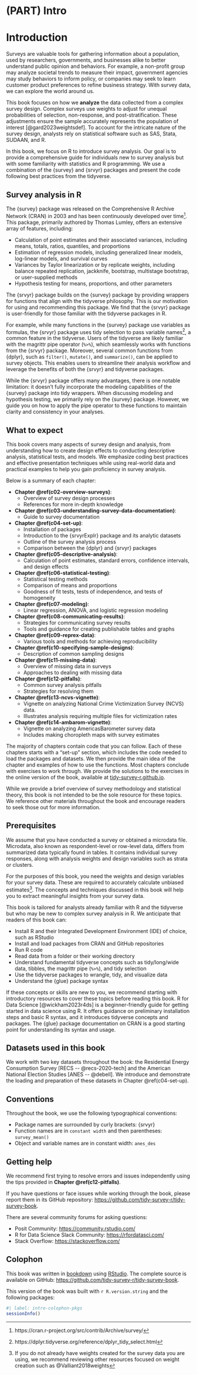 \mainmatter

# (PART) Intro {-}

# Introduction {#c01-intro}

Surveys are valuable tools for gathering information about a population, used by researchers, governments, and businesses alike to better understand public opinion and behaviors. For example, a non-profit group may analyze societal trends to measure their impact, government agencies may study behaviors to inform policy, or companies may seek to learn customer product preferences to refine business strategy. With survey data, we can explore the world around us. <!-- thinking how we can tie 'exploring' in here -->

This book focuses on how we **analyze** the data collected from a complex survey design. Complex surveys use weights to adjust for unequal probabilities of selection, non-response, and post-stratification. These adjustments ensure the sample accurately represents the population of interest [@gard2023weightsdef]. To account for the intricate nature of the survey design, analysts rely on statistical software such as SAS, Stata, SUDAAN, and R. 

In this book, we focus on R to introduce survey analysis. Our goal is to provide a comprehensive guide for individuals new to survey analysis but with some familiarity with statistics and R programming. We use a combination of the {survey} and {srvyr} packages and present the code following best practices from the tidyverse. <!-- feel that this paragraph skips around a bit but tried to tie it together-->

## Survey analysis in R

The {survey} package was released on the Comprehensive R Archive Network (CRAN) in 2003 and has been continuously developed over time^[https://cran.r-project.org/src/contrib/Archive/survey/]. This package, primarily authored by Thomas Lumley, offers an extensive array of features, including:

* Calculation of point estimates and their associated variances, including means, totals, ratios, quantiles, and proportions
* Estimation of regression models, including generalized linear models, log-linear models, and survival curves
* Variances by Taylor linearization or by replicate weights, including balance repeated replication, jackknife, bootstrap, multistage bootstrap, or user-supplied methods
* Hypothesis testing for means, proportions, and other parameters

The {srvyr} package builds on the {survey} package by providing wrappers for functions that align with the tidyverse philosophy. This is our motivation for using and recommending this package. We find that the {srvyr} package is user-friendly for those familiar with the tidyverse packages in R.

For example, while many functions in the {survey} package use variables as formulas, the {srvyr} package uses tidy selection to pass variable names^[https://dplyr.tidyverse.org/reference/dplyr_tidy_select.html], a common feature in the tidyverse. Users of the tidyverse are likely familiar with the magrittr pipe operator (`%>%`), which seamlessly works with functions from the {srvyr} package. Moreover, several common functions from {dplyr}, such as `filter()`, `mutate()`, and `summarize()`, can be applied to survey objects. This enables users to streamline their analysis workflow and leverage the benefits of both the {srvyr} and tidyverse packages.

While the {srvyr} package offers many advantages, there is one notable limitation: it doesn't fully incorporate the modeling capabilities of the {survey} package into tidy wrappers. When discussing modeling and hypothesis testing, we primarily rely on the {survey} package. However, we guide you on how to apply the pipe operator to these functions to maintain clarity and consistency in your analyses.

## What to expect {#what-to-expect}

This book covers many aspects of survey design and analysis, from understanding how to create design effects to conducting descriptive analysis, statistical tests, and models. We emphasize coding best practices and effective presentation techniques while using real-world data and practical examples to help you gain proficiency in survey analysis. 

Below is a summary of each chapter:

- **Chapter \@ref(c02-overview-surveys)**:
  - Overview of survey design processes
  - References for more in-depth knowledge
- **Chapter \@ref(c03-understanding-survey-data-documentation)**:
  - Guide to survey documentation
- **Chapter \@ref(c04-set-up)**:
  - Installation of packages
  - Introduction to the {srvyrExplr} package and its analytic datasets
  - Outline of the survey analysis process
  - Comparison between the {dplyr} and {srvyr} packages
- **Chapter \@ref(c05-descriptive-analysis)**:
  - Calculation of point estimates, standard errors, confidence intervals, and design effects
- **Chapter \@ref(c06-statistical-testing)**:
  - Statistical testing methods
  - Comparison of means and proportions
  - Goodness of fit tests, tests of independence, and tests of homogeneity
- **Chapter \@ref(c07-modeling)**:
  - Linear regression, ANOVA, and logistic regression modeling
- **Chapter \@ref(c08-communicating-results)**:
  - Strategies for communicating survey results
  - Tools and guidance for creating publishable tables and graphs
- **Chapter \@ref(c09-reprex-data)**: 
  - Various tools and methods for achieving reproducibility
- **Chapter \@ref(c10-specifying-sample-designs)**: 
  - Description of common sampling designs
- **Chapter \@ref(c11-missing-data)**:
  - Overview of missing data in surveys
  - Approaches to dealing with missing data
- **Chapter \@ref(c12-pitfalls)**:
  - Common survey analysis pitfalls
  - Strategies for resolving them
- **Chapter \@ref(c13-ncvs-vignette)**: 
  - Vignette on analyzing National Crime Victimization Survey (NCVS) data.
  - Illustrates analysis requiring multiple files for victimization rates
- **Chapter \@ref(c14-ambarom-vignette)**:
  - Vignette on analyzing AmericasBarometer survey data
  - Includes making choropleth maps with survey estimates

The majority of chapters contain code that you can follow. Each of these chapters starts with a "set-up" section, which includes the code needed to load the packages and datasets. We then provide the main idea of the chapter and examples of how to use the functions. Most chapters conclude with exercises to work through. We provide the solutions to the exercises in the online version of the book, available at [tidy-survey-r.github.io](https://tidy-survey-r.github.io/).

While we provide a brief overview of survey methodology and statistical theory, this book is not intended to be the sole resource for these topics. We reference other materials throughout the book and encourage readers to seek those out for more information. 

## Prerequisites

We assume that you have conducted a survey or obtained a microdata file. Microdata, also known as respondent-level or row-level data, differs from summarized data typically found in tables. It contains individual survey responses, along with analysis weights and design variables such as strata or clusters.

For the purposes of this book, you need the weights and design variables for your survey data. These are required to accurately calculate unbiased estimates^[If you do not already have weights created for the survey data you are using, we recommend reviewing other resources focused on weight creation such as @Valliant2018weights]. The concepts and techniques discussed in this book will help you to extract meaningful insights from your survey data.

This book is tailored for analysts already familiar with R and the tidyverse but who may be new to complex survey analysis in R. We anticipate that readers of this book can:

* Install R and their Integrated Development Environment (IDE) of choice, such as RStudio
* Install and load packages from CRAN and GitHub repositories
* Run R code
* Read data from a folder or their working directory
* Understand fundamental tidyverse concepts such as tidy/long/wide data, tibbles, the magrittr pipe (`%>%`), and tidy selection
* Use the tidyverse packages to wrangle, tidy, and visualize data
* Understand the {glue} package syntax

If these concepts or skills are new to you, we recommend starting with introductory resources to cover these topics before reading this book. R for Data Science [@wickham2023r4ds] is a beginner-friendly guide for getting started in data science using R. It offers guidance on preliminary installation steps and basic R syntax, and it introduces tidyverse concepts and packages. The {glue} package documentation on CRAN is a good starting point for understanding its syntax and usage.

## Datasets used in this book

We work with two key datasets throughout the book: the Residential Energy Consumption Survey [RECS -- @recs-2020-tech] and the American National Election Studies [ANES -- @debell]. We introduce and demonstrate the loading and preparation of these datasets in Chapter \@ref(c04-set-up).

## Conventions

Throughout the book, we use the following typographical conventions:

* Package names are surrounded by curly brackets: {srvyr}
* Function names are in `constant width` and then parentheses: `survey_mean()`
* Object and variable names are in constant width: `anes_des`

## Getting help

We recommend first trying to resolve errors and issues independently using the tips provided in **Chapter \@ref(c12-pitfalls)**. 

If you have questions or face issues while working through the book, please report them in its GitHub repository: [https://github.com/tidy-survey-r/tidy-survey-book](https://github.com/tidy-survey-r/tidy-survey-book).

There are several community forums for asking questions:

* Posit Community: <https://community.rstudio.com/>
* R for Data Science Slack Community: <https://rfordatasci.com/>
* Stack Overflow: <https://stackoverflow.com/>

## Colophon

This book was written in [bookdown](http://bookdown.org/) using [RStudio](http://www.rstudio.com/ide/). The complete source is available on GitHub: <https://github.com/tidy-survey-r/tidy-survey-book>. 

This version of the book was built with `r R.version.string` and the following packages:

```r
#| label: intro-colophon-pkgs
sessionInfo()
```